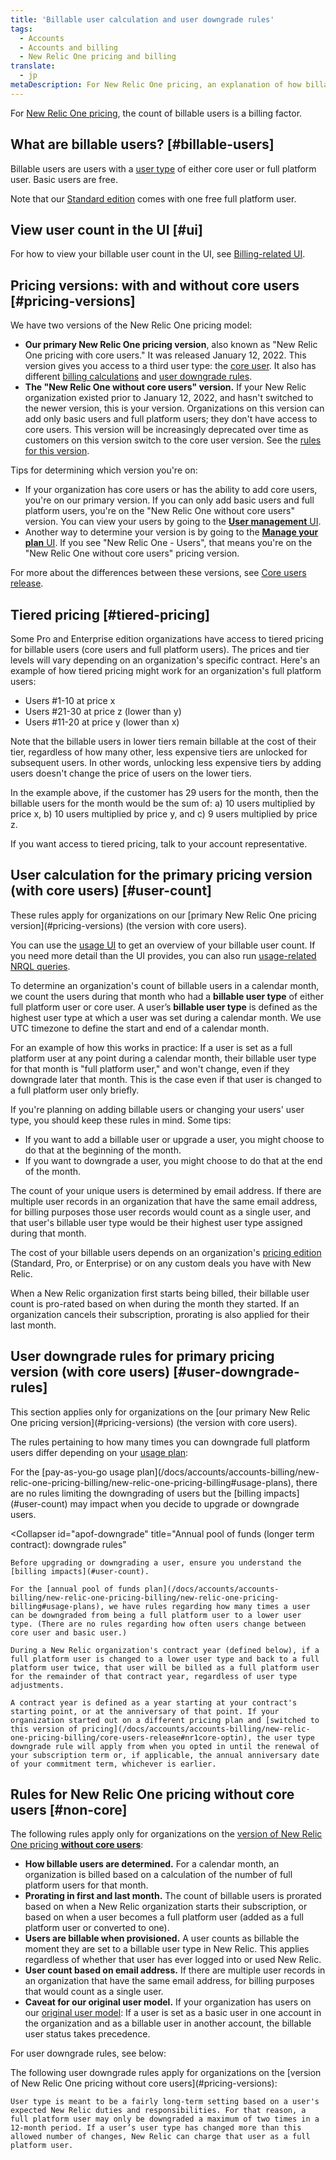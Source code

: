 ```yaml
---
title: 'Billable user calculation and user downgrade rules'
tags:
  - Accounts
  - Accounts and billing
  - New Relic One pricing and billing
translate:
  - jp
metaDescription: For New Relic One pricing, an explanation of how billable users are calculated and rules for downgrading users.
---
```


For [New Relic One pricing](/docs/accounts/accounts-billing/new-relic-one-pricing-billing/new-relic-one-pricing-billing), the count of billable users is a billing factor. 

## What are billable users? [#billable-users]

Billable users are users with a [user type](/docs/accounts/accounts-billing/new-relic-one-user-management/user-type) of either core user or full platform user. Basic users are free. 

Note that our [Standard edition](https://newrelic.com/pricing) comes with one free full platform user.  

## View user count in the UI [#ui]

For how to view your billable user count in the UI, see [Billing-related UI](/docs/accounts/accounts-billing/general-account-settings/introduction-account-settings).

## Pricing versions: with and without core users [#pricing-versions]

We have two versions of the New Relic One pricing model:

* **Our primary New Relic One pricing version**, also known as "New Relic One pricing with core users." It was released January 12, 2022. This version gives you access to a third user type: the [core user](/docs/accounts/accounts-billing/new-relic-one-user-management/user-type). It also has different [billing calculations](#user-count) and [user downgrade rules](#user-downgrade-rules).
* **The "New Relic One without core users" version.** If your New Relic organization existed prior to January 12, 2022, and hasn't switched to the newer version, this is your version. Organizations on this version can add only basic users and full platform users; they don't have access to core users. This version will be increasingly deprecated over time as customers on this version switch to the core user version. See the [rules for this version](#non-core).

Tips for determining which version you're on:

* If your organization has core users or has the ability to add core users, you're on our primary version. If you can only add basic users and full platform users, you're on the "New Relic One without core users" version. You can view your users by going to the [**User management** UI](/docs/accounts/accounts-billing/new-relic-one-user-management/user-management-ui-and-tasks/#where).
* Another way to determine your version is by going to the [**Manage your plan** UI](/docs/accounts/accounts-billing/new-relic-one-pricing-billing/billing-ui). If you see "New Relic One - Users", that means you're on the "New Relic One without core users" pricing version.

For more about the differences between these versions, see [Core users release](/docs/accounts/accounts-billing/new-relic-one-pricing-billing/core-users-release).

## Tiered pricing [#tiered-pricing]

Some Pro and Enterprise edition organizations have access to tiered pricing for billable users (core users and full platform users). The prices and tier levels will vary depending on an organization's specific contract. Here's an example of how tiered pricing might work for an organization's full platform users: 

* Users #1-10 at price x
* Users #21-30 at price z (lower than y)
* Users #11-20 at price y (lower than x)

Note that the billable users in lower tiers remain billable at the cost of their tier, regardless of how many other, less expensive tiers are unlocked for subsequent users. In other words, unlocking less expensive tiers by adding users doesn't change the price of users on the lower tiers. 

In the example above, if the customer has 29 users for the month, then the billable users for the month would be the sum of: a) 10 users multiplied by price x, b) 10 users multiplied by price y, and c) 9 users multiplied by price z. 

If you want access to tiered pricing, talk to your account representative. 

## User calculation for the primary pricing version (with core users) [#user-count]

<Callout variant="important">
  These rules apply for organizations on our [primary New Relic One pricing version](#pricing-versions) (the version with core users).
</Callout>

You can use the [usage UI](/docs/accounts/accounts-billing/general-account-settings/introduction-account-settings/#pricing) to get an overview of your billable user count. If you need more detail than the UI provides, you can also run [usage-related NRQL queries](/docs/accounts/accounts-billing/new-relic-one-pricing-billing/usage-queries-alerts).

To determine an organization's count of billable users in a calendar month, we count the users during that month who had a **billable user type** of either full platform user or core user. A user’s **billable user type** is defined as the highest user type at which a user was set during a calendar month. We use UTC timezone to define the start and end of a calendar month.

For an example of how this works in practice: If a user is set as a full platform user at any point during a calendar month, their billable user type for that month is "full platform user," and won't change, even if they downgrade later that month. This is the case even if that user is changed to a full platform user only briefly.

If you're planning on adding billable users or changing your users' user type, you should keep these rules in mind. Some tips:

* If you want to add a billable user or upgrade a user, you might choose to do that at the beginning of the month.
* If you want to downgrade a user, you might choose to do that at the end of the month.

The count of your unique users is determined by email address. If there are multiple user records in an organization that have the same email address, for billing purposes those user records would count as a single user, and that user's billable user type would be their highest user type assigned during that month.

The cost of your billable users depends on an organization's [pricing edition](https://newrelic.com/pricing) (Standard, Pro, or Enterprise) or on any custom deals you have with New Relic.

When a New Relic organization first starts being billed, their billable user count is pro-rated based on when during the month they started. If an organization cancels their subscription, prorating is also applied for their last month.

## User downgrade rules for primary pricing version (with core users) [#user-downgrade-rules]

<Callout variant="important">
  This section applies only for organizations on the [our primary New Relic One pricing version](#pricing-versions) (the version with core users).
</Callout>

The rules pertaining to how many times you can downgrade full platform users differ depending on your [usage plan](/docs/accounts/accounts-billing/new-relic-one-pricing-billing/new-relic-one-pricing-billing#usage-plans):

<CollapserGroup>
  <Collapser
    id="payg-downgrade"
    title="Pay-as-you-go: downgrade rules"
  >
    For the [pay-as-you-go usage plan](/docs/accounts/accounts-billing/new-relic-one-pricing-billing/new-relic-one-pricing-billing#usage-plans), there are no rules limiting the downgrading of users but the [billing impacts](#user-count) may impact when you decide to upgrade or downgrade users.
  </Collapser>

  <Collapser
    id="apof-downgrade"
    title="Annual pool of funds (longer term contract): downgrade rules"
  >
    Before upgrading or downgrading a user, ensure you understand the [billing impacts](#user-count).

    For the [annual pool of funds plan](/docs/accounts/accounts-billing/new-relic-one-pricing-billing/new-relic-one-pricing-billing#usage-plans), we have rules regarding how many times a user can be downgraded from being a full platform user to a lower user type. (There are no rules regarding how often users change between core user and basic user.)

    During a New Relic organization's contract year (defined below), if a full platform user is changed to a lower user type and back to a full platform user twice, that user will be billed as a full platform user for the remainder of that contract year, regardless of user type adjustments.

    A contract year is defined as a year starting at your contract's starting point, or at the anniversary of that point. If your organization started out on a different pricing plan and [switched to this version of pricing](/docs/accounts/accounts-billing/new-relic-one-pricing-billing/core-users-release#nr1core-optin), the user type downgrade rule will apply from when you opted in until the renewal of your subscription term or, if applicable, the annual anniversary date of your commitment term, whichever is earlier.
  </Collapser>
</CollapserGroup>

## Rules for New Relic One pricing without core users [#non-core]

The following rules apply only for organizations on the [version of New Relic One pricing **without core users**](#pricing-versions):

* **How billable users are determined.** For a calendar month, an organization is billed based on a calculation of the number of full platform users for that month.
* **Prorating in first and last month.** The count of billable users is prorated based on when a New Relic organization starts their subscription, or based on when a user becomes a full platform user (added as a full platform user or converted to one).
* **Users are billable when provisioned.** A user counts as billable the moment they are set to a billable user type in New Relic. This applies regardless of whether that user has ever logged into or used New Relic.
* **User count based on email address.** If there are multiple user records in an organization that have the same email address, for billing purposes that would count as a single user.
* **Caveat for our original user model.** If your organization has users on our [original user model](/docs/accounts/original-accounts-billing/original-users-roles/overview-user-models): If a user is set as a basic user in one account in the organization and as a billable user in another account, the billable user status takes precedence.

For user downgrade rules, see below:

<CollapserGroup>
  <Collapser
    id="non-core-downgrade-rules"
    title="User downgrade rules"
  >
    The following user downgrade rules apply for organizations on the [version of New Relic One pricing without core users](#pricing-versions):

    User type is meant to be a fairly long-term setting based on a user's expected New Relic duties and responsibilities. For that reason, a full platform user may only be downgraded a maximum of two times in a 12-month period. If a user’s user type has changed more than this allowed number of changes, New Relic can charge that user as a full platform user.
  </Collapser>
</CollapserGroup>
